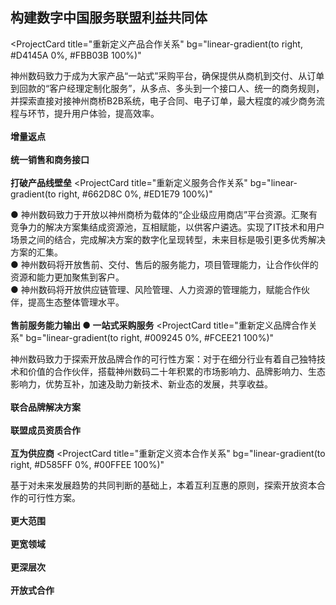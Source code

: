 ## 构建数字中国服务联盟利益共同体

<ProjectCard
  title="重新定义产品合作关系"
  bg="linear-gradient(to right, #D4145A 0%, #FBB03B 100%)"
>
  神州数码致力于成为大家产品“一站式”采购平台，确保提供从商机到交付、从订单到回款的“客户经理定制化服务”，从多点、多头到一个接口人、统一的商务规则，并探索直接对接神州商桥B2B系统，电子合同、电子订单，最大程度的减少商务流程与环节，提升用户体验，提高效率。
  <br />
  <br />
  <b>增量返点</b>
  <br />
  <br />
  <b>统一销售和商务接口</b>
  <br />
  <br />
  <b>打破产品线壁垒</b>
</ProjectCard>
<ProjectCard
  title="重新定义服务合作关系"
  bg="linear-gradient(to right, #662D8C 0%, #ED1E79 100%)"
>
  ●
  神州数码致力于开放以神州商桥为载体的“企业级应用商店”平台资源。汇聚有竞争力的解决方案集结成资源池，互相赋能，以供客户遴选。实现了IT技术和用户场景之间的结合，完成解决方案的数字化呈现转型，未来目标是吸引更多优秀解决方案的汇集。
  <br />
  ●
  神州数码将开放售前、交付、售后的服务能力，项目管理能力，让合作伙伴的资源和能力更加聚焦到客户。
  <br />
  ●
  神州数码将开放供应链管理、风险管理、人力资源的管理能力，赋能合作伙伴，提高生态整体管理水平。
  <br />
  <br />
  <b>售前服务能力输出 ● 一站式采购服务</b>
</ProjectCard>
<ProjectCard
  title="重新定义品牌合作关系"
  bg="linear-gradient(to right, #009245 0%, #FCEE21 100%)"
>
  神州数码致力于探索开放品牌合作的可行性方案：对于在细分行业有着自己独特技术和价值的合作伙伴，搭载神州数码二十年积累的市场影响力、品牌影响力、生态影响力，优势互补，加速及助力新技术、新业态的发展，共享收益。
  <br />
  <br />
  <b>联合品牌解决方案</b>
  <br />
  <br />
  <b>联盟成员资质合作</b>
  <br />
  <br />
  <b>互为供应商</b>
</ProjectCard>
<ProjectCard
  title="重新定义资本合作关系"
  bg="linear-gradient(to right, #D585FF 0%, #00FFEE 100%)"
>
  基于对未来发展趋势的共同判断的基础上，本着互利互惠的原则，探索开放资本合作的可行性方案。
  <br />
  <br />
  <b>更大范围</b>
  <br />
  <br />
  <b>更宽领域</b>
  <br />
  <br />
  <b>更深层次</b>
  <br />
  <br />
  <b>开放式合作</b>
</ProjectCard>

